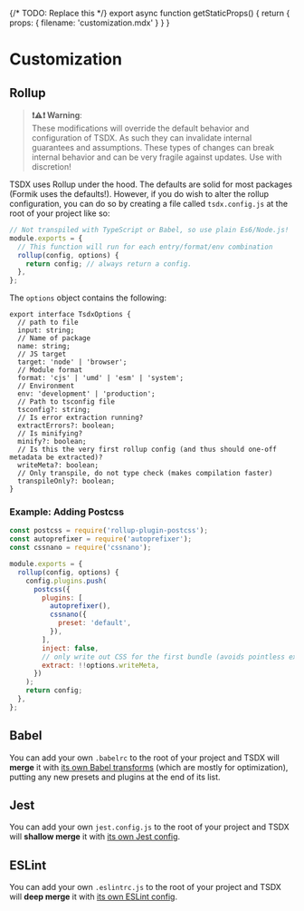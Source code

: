 
{/* TODO: Replace this */}
export async function getStaticProps() {
	return {
		props: {
			filename: 'customization.mdx'
		}
	}
}

# Customization

<ForkNotice />

## Rollup

> **❗⚠️❗ Warning**: <br/>
> These modifications will override the default behavior and configuration of TSDX. As such they can invalidate internal guarantees and assumptions. These types of changes can break internal behavior and can be very fragile against updates. Use with discretion!

TSDX uses Rollup under the hood. The defaults are solid for most packages (Formik uses the defaults!). However, if you do wish to alter the rollup configuration, you can do so by creating a file called `tsdx.config.js` at the root of your project like so:

```js
// Not transpiled with TypeScript or Babel, so use plain Es6/Node.js!
module.exports = {
  // This function will run for each entry/format/env combination
  rollup(config, options) {
    return config; // always return a config.
  },
};
```

The `options` object contains the following:

```tsx
export interface TsdxOptions {
  // path to file
  input: string;
  // Name of package
  name: string;
  // JS target
  target: 'node' | 'browser';
  // Module format
  format: 'cjs' | 'umd' | 'esm' | 'system';
  // Environment
  env: 'development' | 'production';
  // Path to tsconfig file
  tsconfig?: string;
  // Is error extraction running?
  extractErrors?: boolean;
  // Is minifying?
  minify?: boolean;
  // Is this the very first rollup config (and thus should one-off metadata be extracted)?
  writeMeta?: boolean;
  // Only transpile, do not type check (makes compilation faster)
  transpileOnly?: boolean;
}
```

### Example: Adding Postcss

```js
const postcss = require('rollup-plugin-postcss');
const autoprefixer = require('autoprefixer');
const cssnano = require('cssnano');

module.exports = {
  rollup(config, options) {
    config.plugins.push(
      postcss({
        plugins: [
          autoprefixer(),
          cssnano({
            preset: 'default',
          }),
        ],
        inject: false,
        // only write out CSS for the first bundle (avoids pointless extra files):
        extract: !!options.writeMeta,
      })
    );
    return config;
  },
};
```

## Babel

You can add your own `.babelrc` to the root of your project and TSDX will **merge** it with [its own Babel transforms](https://github.com/chaance/tsdx/blob/main/src/babelPluginTsdx.ts) (which are mostly for optimization), putting any new presets and plugins at the end of its list.

## Jest

You can add your own `jest.config.js` to the root of your project and TSDX will **shallow merge** it with [its own Jest config](https://github.com/chaance/tsdx/blob/main/src/createJestConfig.ts).

## ESLint

You can add your own `.eslintrc.js` to the root of your project and TSDX will **deep merge** it with [its own ESLint config](https://github.com/chaance/tsdx/blob/main/src/createEslintConfig.ts).
